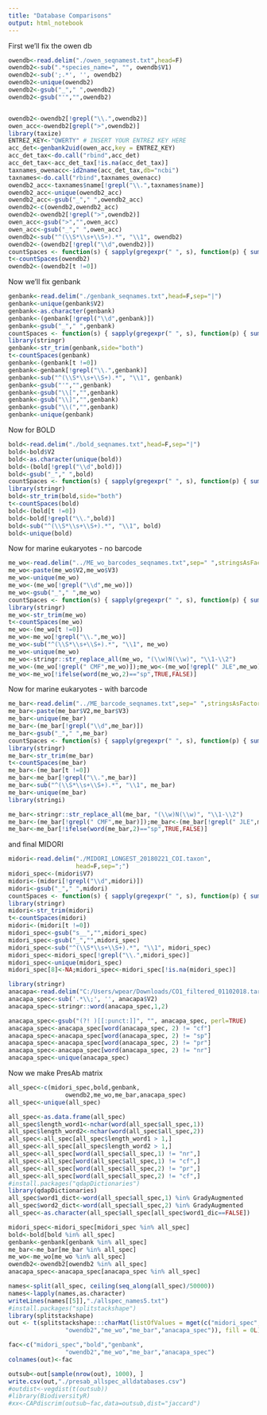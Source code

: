 ---
title: "Database Comparisons"
output: html_notebook
---


First we'll fix the owen db
```{r}
owendb<-read.delim("./owen_seqnamest.txt",head=F)
owendb2<-sub(".*species_name=", "", owendb$V1)
owendb2<-sub(';.*', '', owendb2)
owendb2<-unique(owendb2)
owendb2<-gsub("_"," ",owendb2)
owendb2<-gsub("'","",owendb2)


owendb2<-owendb2[!grepl("\\.",owendb2)]
owen_acc<-owendb2[grepl(">",owendb2)]
library(taxize)
ENTREZ_KEY<-"QWERTY" # INSERT YOUR ENTREZ KEY HERE
acc_det<-genbank2uid(owen_acc,key = ENTREZ_KEY)
acc_det_tax<-do.call("rbind",acc_det)
acc_det_tax<-acc_det_tax[!is.na(acc_det_tax)]
taxnames_owenacc<-id2name(acc_det_tax,db="ncbi")
taxnames<-do.call("rbind",taxnames_owenacc)
owendb2_acc<-taxnames$name[!grepl("\\.",taxnames$name)]
owendb2_acc<-unique(owendb2_acc)
owendb2_acc<-gsub("_"," ",owendb2_acc)
owendb2<-c(owendb2,owendb2_acc)
owendb2<-owendb2[!grepl(">",owendb2)]
owen_acc<-gsub(">","",owen_acc)
owen_acc<-gsub("_"," ",owen_acc)
owendb2<-sub("^(\\S*\\s+\\S+).*", "\\1", owendb2)
owendb2<-(owendb2[!grepl("\\d",owendb2)])
countSpaces <- function(s) { sapply(gregexpr(" ", s), function(p) { sum(p>=0) } ) }
t<-countSpaces(owendb2)
owendb2<-(owendb2[t !=0])

```

Now we'll fix genbank
```{r}
genbank<-read.delim("./genbank_seqnames.txt",head=F,sep="|")
genbank<-unique(genbank$V2)
genbank<-as.character(genbank)
genbank<-(genbank[!grepl("\\d",genbank)])
genbank<-gsub("_"," ",genbank)
countSpaces <- function(s) { sapply(gregexpr(" ", s), function(p) { sum(p>=0) } ) }
library(stringr)
genbank<-str_trim(genbank,side="both")
t<-countSpaces(genbank)
genbank<-(genbank[t !=0])
genbank<-genbank[!grepl("\\.",genbank)]
genbank<-sub("^(\\S*\\s+\\S+).*", "\\1", genbank)
genbank<-gsub("'","",genbank)
genbank<-gsub("\\[","",genbank)
genbank<-gsub("\\]","",genbank)
genbank<-gsub("\\(","",genbank)
genbank<-unique(genbank)
```

Now for BOLD

```{r}
bold<-read.delim("./bold_seqnames.txt",head=F,sep="|")
bold<-bold$V2
bold<-as.character(unique(bold))
bold<-(bold[!grepl("\\d",bold)])
bold<-gsub("_"," ",bold)
countSpaces <- function(s) { sapply(gregexpr(" ", s), function(p) { sum(p>=0) } ) }
library(stringr)
bold<-str_trim(bold,side="both")
t<-countSpaces(bold)
bold<-(bold[t !=0])
bold<-bold[!grepl("\\.",bold)]
bold<-sub("^(\\S*\\s+\\S+).*", "\\1", bold)
bold<-unique(bold)
```

Now for marine eukaryotes - no barcode
```{r}
me_wo<-read.delim("../ME_wo_barcodes_seqnames.txt",sep=" ",stringsAsFactors=FALSE,head=F)
me_wo<-paste(me_wo$V2,me_wo$V3)
me_wo<-unique(me_wo)
me_wo<-(me_wo[!grepl("\\d",me_wo)])
me_wo<-gsub("_"," ",me_wo)
countSpaces <- function(s) { sapply(gregexpr(" ", s), function(p) { sum(p>=0) } ) }
library(stringr)
me_wo<-str_trim(me_wo)
t<-countSpaces(me_wo)
me_wo<-(me_wo[t !=0])
me_wo<-me_wo[!grepl("\\.",me_wo)]
me_wo<-sub("^(\\S*\\s+\\S+).*", "\\1", me_wo)
me_wo<-unique(me_wo)
me_wo<-stringr::str_replace_all(me_wo, "(\\w)N(\\w)", "\\1-\\2")
me_wo<-(me_wo[!grepl(" CMF",me_wo)]);me_wo<-(me_wo[!grepl(" JLE",me_wo)]);me_wo<-(me_wo[!grepl(" RW",me_wo)])
me_wo<-me_wo[!ifelse(word(me_wo,2)=="sp",TRUE,FALSE)]
```



Now for marine eukaryotes - with barcode
```{r}
me_bar<-read.delim("../ME_barcode_seqnames.txt",sep=" ",stringsAsFactors=FALSE,head=F)
me_bar<-paste(me_bar$V2,me_bar$V3)
me_bar<-unique(me_bar)
me_bar<-(me_bar[!grepl("\\d",me_bar)])
me_bar<-gsub("_"," ",me_bar)
countSpaces <- function(s) { sapply(gregexpr(" ", s), function(p) { sum(p>=0) } ) }
library(stringr)
me_bar<-str_trim(me_bar)
t<-countSpaces(me_bar)
me_bar<-(me_bar[t !=0])
me_bar<-me_bar[!grepl("\\.",me_bar)]
me_bar<-sub("^(\\S*\\s+\\S+).*", "\\1", me_bar)
me_bar<-unique(me_bar)
library(stringi)

me_bar<-stringr::str_replace_all(me_bar, "(\\w)N(\\w)", "\\1-\\2")
me_bar<-(me_bar[!grepl(" CMF",me_bar)]);me_bar<-(me_bar[!grepl(" JLE",me_bar)]); me_bar<-(me_bar[!grepl(" RW",me_bar)])
me_bar<-me_bar[!ifelse(word(me_bar,2)=="sp",TRUE,FALSE)]

```

and final MIDORI

```{r}
midori<-read.delim("./MIDORI_LONGEST_20180221_COI.taxon",
                   head=F,sep=";")
midori_spec<-(midori$V7)
midori<-(midori[!grepl("\\d",midori)])
midori<-gsub("_"," ",midori)
countSpaces <- function(s) { sapply(gregexpr(" ", s), function(p) { sum(p>=0) } ) }
library(stringr)
midori<-str_trim(midori)
t<-countSpaces(midori)
midori<-(midori[t !=0])
midori_spec<-gsub("s__","",midori_spec)
midori_spec<-gsub("_","",midori_spec)
midori_spec<-sub("^(\\S*\\s+\\S+).*", "\\1", midori_spec)
midori_spec<-midori_spec[!grepl("\\.",midori_spec)]
midori_spec<-unique(midori_spec)
midori_spec[8]<-NA;midori_spec<-midori_spec[!is.na(midori_spec)]
```

```{r}
library(stringr)
anacapa<-read.delim("C:/Users/wpear/Downloads/CO1_filtered_01102018.tar/CO1_filtered_01102018/CO1_db_filtered_to_remove_ambigous_taxonomy/CO1_fasta_and_taxonomy/CO1_taxonomy.txt",head=F)
anacapa_spec<-sub('.*\\;', '', anacapa$V2)
anacapa_spec<-stringr::word(anacapa_spec,1,2)

anacapa_spec<-gsub("(?! )[[:punct:]]", "", anacapa_spec, perl=TRUE)
anacapa_spec<-anacapa_spec[word(anacapa_spec, 2) != "cf"]
anacapa_spec<-anacapa_spec[word(anacapa_spec, 2) != "sp"]
anacapa_spec<-anacapa_spec[word(anacapa_spec, 2) != "pr"]
anacapa_spec<-anacapa_spec[word(anacapa_spec, 2) != "nr"]
anacapa_spec<-unique(anacapa_spec)
```

Now we make PresAb matrix

```{r}
all_spec<-c(midori_spec,bold,genbank,
                owendb2,me_wo,me_bar,anacapa_spec)
all_spec<-unique(all_spec)

all_spec<-as.data.frame(all_spec)
all_spec$length_word1<-nchar(word(all_spec$all_spec,1))
all_spec$length_word2<-nchar(word(all_spec$all_spec,2))
all_spec<-all_spec[all_spec$length_word1 > 1,]
all_spec<-all_spec[all_spec$length_word2 > 1,]
all_spec<-all_spec[word(all_spec$all_spec,1) != "nr",]
all_spec<-all_spec[word(all_spec$all_spec,1) != "cf",]
all_spec<-all_spec[word(all_spec$all_spec,2) != "pr",]
all_spec<-all_spec[word(all_spec$all_spec,2) != "cf",]
#install.packages("qdapDictionaries")
library(qdapDictionaries)
all_spec$word1_dict<-word(all_spec$all_spec,1) %in% GradyAugmented
all_spec$word2_dict<-word(all_spec$all_spec,2) %in% GradyAugmented
all_spec<-as.character(all_spec$all_spec[all_spec$word1_dic==FALSE])

midori_spec<-midori_spec[midori_spec %in% all_spec]
bold<-bold[bold %in% all_spec]
genbank<-genbank[genbank %in% all_spec]
me_bar<-me_bar[me_bar %in% all_spec]
me_wo<-me_wo[me_wo %in% all_spec]
owendb2<-owendb2[owendb2 %in% all_spec]
anacapa_spec<-anacapa_spec[anacapa_spec %in% all_spec]

names<-split(all_spec, ceiling(seq_along(all_spec)/50000))
names<-lapply(names,as.character)
writeLines(names[[5]],"./allspec_names5.txt")
#install.packages("splitstackshape")
library(splitstackshape)
out <- t(splitstackshape:::charMat(listOfValues = mget(c("midori_spec","bold","genbank",
                "owendb2","me_wo","me_bar","anacapa_spec")), fill = 0L))

fac<-c("midori_spec","bold","genbank",
                "owendb2","me_wo","me_bar","anacapa_spec")
colnames(out)<-fac

outsub<-out[sample(nrow(out), 1000), ]
write.csv(out,"./presab_allspec_alldatabases.csv")
#outdist<-vegdist(t(outsub))
#library(BiodiversityR)
#xx<-CAPdiscrim(outsub~fac,data=outsub,dist="jaccard")
```



